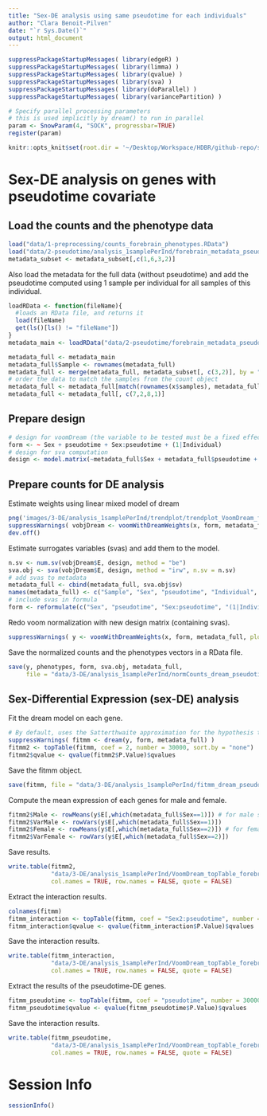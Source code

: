 ```yaml
---
title: "Sex-DE analysis using same pseudotime for each individuals"
author: "Clara Benoit-Pilven"
date: "`r Sys.Date()`"
output: html_document
---
```


```r
suppressPackageStartupMessages( library(edgeR) )
suppressPackageStartupMessages( library(limma) )
suppressPackageStartupMessages( library(qvalue) )
suppressPackageStartupMessages( library(sva) )
suppressPackageStartupMessages( library(doParallel) )
suppressPackageStartupMessages( library(variancePartition) )
```

```r
# Specify parallel processing parameters
# this is used implicitly by dream() to run in parallel
param <- SnowParam(4, "SOCK", progressbar=TRUE)
register(param)
```

```r
knitr::opts_knit$set(root.dir = '~/Desktop/Workspace/HDBR/github-repo/sexDE_prenatal_brain/')
```

# Sex-DE analysis on genes with pseudotime covariate

## Load the counts and the phenotype data

```r
load("data/1-preprocessing/counts_forebrain_phenotypes.RData")
load("data/2-pseudotime/analysis_1samplePerInd/forebrain_metadata_pseudotime.RData")
metadata_subset <- metadata_subset[,c(1,6,3,2)]
```

Also load the metadata for the full data (without pseudotime) and add the pseudotime computed using 1 sample per individual for all samples of this individual.

```r
loadRData <- function(fileName){
  #loads an RData file, and returns it
  load(fileName)
  get(ls()[ls() != "fileName"])
}
metadata_main <- loadRData("data/2-pseudotime/forebrain_metadata_pseudotime.RData")
```

```r
metadata_full <- metadata_main
metadata_full$Sample <- rownames(metadata_full)
metadata_full <- merge(metadata_full, metadata_subset[, c(3,2)], by = "Individual", suffixes = c("_original", ""))
# order the data to match the samples from the count object
metadata_full <- metadata_full[match(rownames(x$samples), metadata_full$Sample), ]
metadata_full <- metadata_full[, c(7,2,8,1)]
```


## Prepare design

```r
# design for voomDream (the variable to be tested must be a fixed effect)
form <- ~ Sex + pseudotime + Sex:pseudotime + (1|Individual)
# design for sva computation
design <- model.matrix(~metadata_full$Sex + metadata_full$pseudotime + metadata_full$Sex:metadata_full$pseudotime)
```

## Prepare counts for DE analysis

Estimate weights using linear mixed model of dream

```r
png('images/3-DE/analysis_1samplePerInd/trendplot/trendplot_VoomDream_forebrain_pseudotime_1samplePerInd_ind_interaction.png')
suppressWarnings( vobjDream <- voomWithDreamWeights(x, form, metadata_full, plot = TRUE) )
dev.off()
```

Estimate surrogates variables (svas) and add them to the model.

```r
n.sv <- num.sv(vobjDream$E, design, method = "be")
sva.obj <- sva(vobjDream$E, design, method = "irw", n.sv = n.sv)
# add svas to metadata
metadata_full <- cbind(metadata_full, sva.obj$sv)
names(metadata_full) <- c("Sample", "Sex", "pseudotime", "Individual", paste0("X", 1:n.sv))
# include svas in formula
form <- reformulate(c("Sex", "pseudotime", "Sex:pseudotime", "(1|Individual)", paste0("X", 1:n.sv)))
```

Redo voom normalization with new design matrix (containing svas).

```r
suppressWarnings( y <- voomWithDreamWeights(x, form, metadata_full, plot = TRUE) )
```

Save the normalized counts and the phenotypes vectors in a RData file.

```r
save(y, phenotypes, form, sva.obj, metadata_full,
     file = "data/3-DE/analysis_1samplePerInd/normCounts_dream_pseudotime_1samplePerInd_sva_ind_interaction_phenotypes.RData")
```


## Sex-Differential Expression (sex-DE) analysis

Fit the dream model on each gene.

```r
# By default, uses the Satterthwaite approximation for the hypothesis test
suppressWarnings( fitmm <- dream(y, form, metadata_full) )
fitmm2 <- topTable(fitmm, coef = 2, number = 30000, sort.by = "none") 
fitmm2$qvalue <- qvalue(fitmm2$P.Value)$qvalues
```

Save the fitmm object.
```r
save(fitmm, file = "data/3-DE/analysis_1samplePerInd/fitmm_dream_pseudotime_1samplePerInd_sva_ind_interaction_phenotypes.RData")
```

Compute the mean expression of each genes for male and female.

```r
fitmm2$Male <- rowMeans(y$E[,which(metadata_full$Sex==1)]) # for male samples
fitmm2$VarMale <- rowVars(y$E[,which(metadata_full$Sex==1)])
fitmm2$Female <- rowMeans(y$E[,which(metadata_full$Sex==2)]) # for female samples
fitmm2$VarFemale <- rowVars(y$E[,which(metadata_full$Sex==2)])
```

Save results.

```r
write.table(fitmm2, 
            "data/3-DE/analysis_1samplePerInd/VoomDream_topTable_forebrain_pseudotime_1samplePerInd_sva_ind_interaction.txt", 
            col.names = TRUE, row.names = FALSE, quote = FALSE)
```

Extract the interaction results.

```r
colnames(fitmm)
fitmm_interaction <- topTable(fitmm, coef = "Sex2:pseudotime", number = 30000, sort.by = "none") 
fitmm_interaction$qvalue <- qvalue(fitmm_interaction$P.Value)$qvalues
```

Save the interaction results.

```r
write.table(fitmm_interaction, 
            "data/3-DE/analysis_1samplePerInd/VoomDream_topTable_forebrain_pseudotime_1samplePerInd_sva_ind_interaction_term.txt", 
            col.names = TRUE, row.names = FALSE, quote = FALSE)
```

Extract the results of the pseudotime-DE genes.

```r
fitmm_pseudotime <- topTable(fitmm, coef = "pseudotime", number = 30000, sort.by = "none") 
fitmm_pseudotime$qvalue <- qvalue(fitmm_pseudotime$P.Value)$qvalues
```

Save the interaction results.

```r
write.table(fitmm_pseudotime, 
            "data/3-DE/analysis_1samplePerInd/VoomDream_topTable_forebrain_pseudotime_1samplePerInd_sva_ind_interaction_pseudotime.txt", 
            col.names = TRUE, row.names = FALSE, quote = FALSE)
```

# Session Info

```r
sessionInfo()
```
